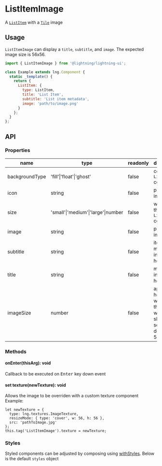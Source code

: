 
# ListItemImage

A [`ListItem`](?path=/docs/listitem--basic) with a [`Tile`](?path=/docs/tile--basic) image

## Usage

`ListItemImage` can display a `title`, `subtitle`, and `image`. The expected image size is 56x56.

```js
import { ListItemImage } from '@lightning/lightning-ui';

class Example extends lng.Component {
  static _template() {
    return {
      ListItem: {
        type: ListItem,
        title: 'List Item',
        subtitle: 'List item metadata',
        image: 'path/to/image.png'
      }
    };
  }
};
```

<Canvas>
  <Story id="patterns-listitemimage--basic" />
</Canvas>

## API

### Properties

name|type|readonly|description
--|--|--|--
backgroundType|'fill'\|'float'\|'ghost'|false|color of `ListItem` container
icon|string|false|path to icon image
size|'small'\|'medium'\|'large'\|number|false|width of the `ListItem` container
image|string|false|path to image
subtitle|string|false|item metadata info goes here
title|string|false|main item info goes here
imageSize|number|false|applied to height and width of the image which shoule be square and defaults to 56

### Methods

#### onEnter(thisArg): void

Callback to be executed on <kbd>Enter</kbd> key down event

#### set texture(newTexture): void

Allows the image to be overriden with a custom texture component
Example:
```
let newTexture = {
  type: lng.textures.ImageTexture,
  resizeMode: { type: 'cover', w: 56, h: 56 },
  src: 'pathToImage.jpg'
};
this.tag('ListItemImage').texture = newTexture;
```

### Styles

Styled components can be adjusted by composing using [withStyles](?path=/docs/mixins-withstyles--basic). Below is the default `styles` object

<Theme theme={ListItemImage.styles} />
